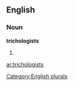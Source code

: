 
==English==

===Noun===
'''trichologists'''

# {{plural of|[[trichologist]]}}

[[Category:English plurals]]

[[ar:trichologists]]